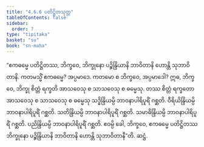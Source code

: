 ```yaml
---
title: "4.6.6 ပတိဋ္ဌိတသုတ္တ"
tableOfContents: false
sidebar:
  order: 7
type: "tipitaka"
basket: "su"
book: "sn-maha"
---
```



<DynamicBreadcrumb />

<Division number="526" book="sn-maha">

<Paragraph number="1212" book="sn-maha">
“ဧကဓမ္မေ ပတိဋ္ဌိတဿ, ဘိက္ခဝေ, ဘိက္ခုနော ပဉ္စိန္ဒြိယာနိ ဘာဝိတာနိ ဟောန္တိ သုဘာဝိတာနိ. ကတမသ္မိံ ဧကဓမ္မေ? အပ္ပမာဒေ. ကတမော စ ဘိက္ခဝေ, အပ္ပမာဒေါ? ဣဓ, ဘိက္ခဝေ, ဘိက္ခု စိတ္တံ ရက္ခတိ အာသဝေသု စ သာသဝေသု စ ဓမ္မေသု. တဿ စိတ္တံ ရက္ခတော အာသဝေသု စ သာသဝေသု စ ဓမ္မေသု သဒ္ဓိန္ဒြိယမ္ပိ ဘာဝနာပါရိပူရိံ ဂစ္ဆတိ. ဝီရိယိန္ဒြိယမ္ပိ ဘာဝနာပါရိပူရိံ ဂစ္ဆတိ. သတိန္ဒြိယမ္ပိ ဘာဝနာပါရိပူရိံ ဂစ္ဆတိ. သမာဓိန္ဒြိယမ္ပိ ဘာဝနာပါရိပူရိံ ဂစ္ဆတိ. ပညိန္ဒြိယမ္ပိ ဘာဝနာပါရိပူရိံ ဂစ္ဆတိ. ဧဝမ္ပိ ခေါ, ဘိက္ခဝေ, ဧကဓမ္မေ ပတိဋ္ဌိတဿ ဘိက္ခုနော ပဉ္စိန္ဒြိယာနိ ဘာဝိတာနိ ဟောန္တိ သုဘာဝိတာနီ”တိ.

</Paragraph>
</Division>

<Paragraph number="1213" type="center" book="sn-maha">
ဆဋ္ဌံ.
</Paragraph>